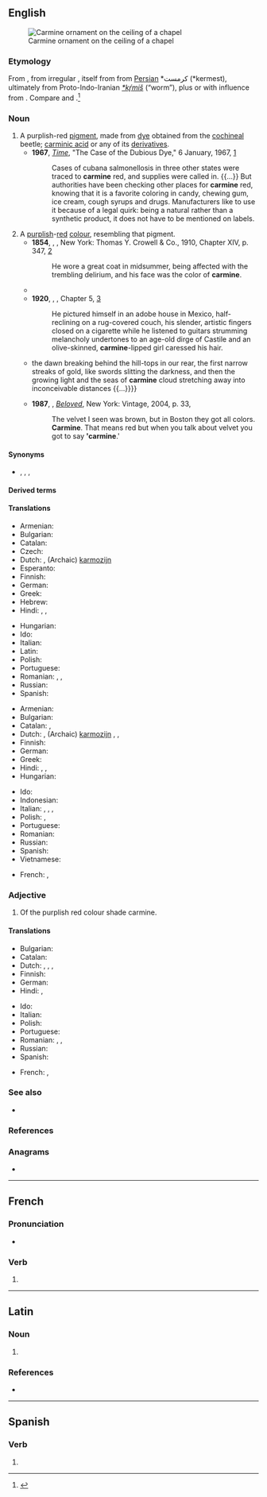 {{also|Carmine|carminé}}
==English==
[[File:Vordan Karmir (Cochineal Red) ornament on the ceiling of S. Grigor Chapel, Noravank monastery.jpg|thumb|Carmine ornament on the ceiling of a chapel]]

===Etymology===
{{PIE word|en|kʷŕ̥mis}}
From {{der|en|fr|carmin}}, from irregular {{der|en|ML.|carminium}}, itself from {{der|en|ar|قِرْمِز||crimson, [[kermes]]}} from [[Persian]] *کرمست (*kermest), ultimately from Proto-Indo-Iranian ''[[Reconstruction:Proto-Indo-Iranian/kŕ̥miš|*kŕ̥miš]]'' (“worm”), plus or with influence from {{der|en|la|minium}}. Compare {{m|en|crimson}} and {{m|en|kermes}}.<ref>{{quote-journal|en|author=Salvatore Gaspa|title=Textile Terminologies|work=Zea Books|date=2017-05-23|url=http://digitalcommons.unl.edu/zeabook/56/|doi=10.13014/K2S46PVB|author2=Cécile Michel|author3=Marie-Louise Nosch}}</ref>

===Noun===
{{en-noun|~}}

# A purplish-red [[pigment]], made from [[dye]] obtained from the [[cochineal]] beetle; [[carminic acid]] or any of its [[derivative]]s.
#* '''1967''', ''[[w:Time (magazine)|Time]]'', "The Case of the Dubious Dye," 6 January, 1967, [https://web.archive.org/web/20130721101257/http://www.time.com/time/magazine/article/0,9171,843172,00.html]
#*: Cases of cubana salmonellosis in three other states were traced to '''carmine''' red, and supplies were called in. {{...}} But authorities have been checking other places for '''carmine''' red, knowing that it is a favorite coloring in candy, chewing gum, ice cream, cough syrups and drugs. Manufacturers like to use it because of a legal quirk: being a natural rather than a synthetic product, it does not have to be mentioned on labels.
# A [[purplish]]-[[red]] [[colour]], resembling that pigment.
#* '''1854''', {{w|Henry David Thoreau}}, ''{{w|Walden}}'', New York: Thomas Y. Crowell & Co., 1910, Chapter XIV, p. 347, [https://archive.org/details/walden01thor]
#*: He wore a great coat in midsummer, being affected with the trembling delirium, and his face was the color of '''carmine'''.
#* {{RQ:Dickinson Poems|year=1945|origyear=c. 1862|page=140|passage=I am alive, I guess, / The branches on my hand / Are full of morning-glory, / And at my fingers' end / The '''carmine''' tingles warm,}}
#* '''1920''', {{w|F. Scott Fitzgerald}}, ''{{w|This Side of Paradise}}'', Chapter 5, [http://www.gutenberg.org/files/805/805-h/805-h.htm]
#*: He pictured himself in an adobe house in Mexico, half-reclining on a rug-covered couch, his slender, artistic fingers closed on a cigarette while he listened to guitars strumming melancholy undertones to an age-old dirge of Castile and an olive-skinned, '''carmine'''-lipped girl caressed his hair.
#* {{RQ:Orwell Homage|chapter=4|passage={{...}} the dawn breaking behind the hill-tops in our rear, the first narrow streaks of gold, like swords slitting the darkness, and then the growing light and the seas of '''carmine''' cloud stretching away into inconceivable distances {{...}}}}
#* '''1987''', {{w|Toni Morrison}}, ''[[w:Beloved (novel)|Beloved]]'', New York: Vintage, 2004, p. 33,
#*: The velvet I seen was brown, but in Boston they got all colors. '''Carmine'''. That means red but when you talk about velvet you got to say ''''carmine'''.'
#: {{color panel|7F3A3F}}

====Synonyms====
* {{sense|pigment}} {{l|en|crimson}}, {{l|en|cochineal}}, {{l|en|C.I. 75470}}, {{l|en|E120}}

====Derived terms====
{{der2|en|carmine red|indigo carmine|paracarmine}}

====Translations====
{{trans-top|purplish-red pigment}}
* Armenian: {{t+|hy|որդան կարմիր}}
* Bulgarian: {{t|bg|кармин}}
* Catalan: {{t+|ca|carmí|m}}
* Czech: {{t+|cs|karmín|m}}
* Dutch: {{t+|nl|karmijn|n}}, (Archaic) [[karmozijn]] {{g|n}}
* Esperanto: {{t|eo|karmino}}
* Finnish: {{t+|fi|karmiini}}
* German: {{t+|de|Karmin|n}}
* Greek: {{t+|el|καρμίνη|f}}
* Hebrew: {{t+|he|כַּרְמִיל|m|tr=karmíl}}
* Hindi: {{t|hi|क़िरमिज़|m}}, {{t|hi|क़िरमिज़ी}}, {{t+|hi|किरमिजी}}
{{trans-mid}}
* Hungarian: {{t+|hu|kármin}}
* Ido: {{t+|io|karmino}}
* Italian: {{t+|it|carminio}}
* Latin: {{t|la|cocceus|m}}
* Polish: {{t+|pl|karmin|m}}
* Portuguese: {{t+|pt|carmim|m}}
* Romanian: {{t+|ro|carmin|n}}, {{t+|ro|cârmâz|n}}, {{t+|ro|coșenilă|f}}
* Russian: {{t+|ru|карми́н|m}}
* Spanish: {{t+|es|carmín|m}}
{{trans-bottom}}

{{trans-top|purplish-red colour}}
* Armenian: {{t+|hy|որդան կարմիր}}
* Bulgarian: {{t|bg|тъмночервен цвят|m}}
* Catalan: {{t+|ca|carmí}}, {{t+|ca|grana|m}}
* Dutch: {{t+|nl|karmijn|n}}, (Archaic) [[karmozijn]] {{g|n}}, {{t+|nl|karmijnrood|n}}, {{t+|nl|karmozijnrood|n}}
* Finnish: {{t|fi|karmiininpunainen}}
* German: {{t+|de|Karmin|n}}
* Greek: {{t+|el|καρμίνη|f}}
* Hindi: {{t|hi|क़िरमिज़|m}}, {{t|hi|क़िरमिज़ी}}, {{t+|hi|किरमिजी}}
* Hungarian: {{t+|hu|kármin}}
{{trans-mid}}
* Ido: {{t+|io|karmino}}
* Indonesian: {{t+|id|merah padam}}
* Italian: {{t+|it|carminio}}, {{t+|it|granata|f}}, {{t+|it|amaranto|m}}, {{t+|it|cremisi}}
* Polish: {{t+|pl|karminowy}}, {{t+|pl|karmin|m}}
* Portuguese: {{t+|pt|carmim|m}}
* Romanian: {{t+|ro|carmin}}
* Russian: {{t+|ru|карми́нный|m}} {{qualifier|цвет}}
* Spanish: {{t+|es|carmín|m}}
* Vietnamese: {{t|vi|đỏ yên chi}}
{{trans-bottom}}

{{checktrans-top}}
* French: {{t+|fr|carmin}}, {{t+|fr|carminé}}
{{trans-mid}}
{{trans-bottom}}

===Adjective===
{{head|en|adjective}}

# Of the purplish red colour shade carmine.

====Translations====
{{trans-top|of the purplish red colour shade carmine}}
* Bulgarian: {{t+|bg|тъмночервен}}
* Catalan: {{t+|ca|carmí}}
* Dutch: {{t+|nl|karmijnrood}}, {{t+|nl|karmozijnrood}}, {{t+|nl|karmijnen}}, {{t+|nl|karmozijnen}}
* Finnish: {{t|fi|karmiininpunainen}}
* German: {{t|de|karminrot}}
* Hindi: {{t|hi|क़िरमिज़ी}}, {{t+|hi|किरमिजी}}
{{trans-mid}}
* Ido: {{t+|io|karminea}}
* Italian: {{t+|it|carminio}}
* Polish: {{t+|pl|karminowy}}
* Portuguese: {{t+|pt|carmim}}
* Romanian: {{t+|ro|carmin}}, {{t+|ro|stacojiu}}, {{t+|ro|cârmâziu}}
* Russian: {{t+|ru|карми́нный}}
* Spanish: {{t+|es|carmín}}
{{trans-bottom}}

{{checktrans-top}}
* French: {{t+check|fr|carmin}}, {{t+check|fr|carminé}}
{{trans-mid}}
{{trans-bottom}}

===See also===
* {{list:reds/en}}

===References===
<references/>

===Anagrams===
* {{anagrams|en|a=aceimnr|Crimean|Mercian|ceriman|minecar}}

----

==French==

===Pronunciation===
* {{audio|fr|LL-Q150 (fra)-LoquaxFR-carmine.wav|Audio}}

===Verb===
{{head|fr|verb form}}

# {{inflection of|fr|carminer||1//3|s|pres|ind//sub|;|2|s|impr}}

----

==Latin==

===Noun===
{{la-noun-form|carmine}}

# {{inflection of|la|carmen||abl|s}}

===References===
* {{R:du Cange}}

----

==Spanish==

===Verb===
{{head|es|verb form}}

# {{es-verb form of|carminar}}